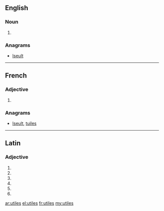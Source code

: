 ==English==

===Noun===
{{head|en|plural}}

# {{plural of|utile|lang=en}}

===Anagrams===
* [[Iseult#English|Iseult]]

----

==French==

===Adjective===
{{fr-adj-form}} {{g|p}}

# {{plural of|utile|lang=fr}}

===Anagrams===
* [[Iseult#French|Iseult]], [[tuiles#French|tuiles]]

----

==Latin==

===Adjective===
{{la-adj-form|ūtilēs}}

# {{inflection of|ūtilis||nom|m|p|lang=la}}
# {{inflection of|ūtilis||nom|f|p|lang=la}}
# {{inflection of|ūtilis||acc|m|p|lang=la}}
# {{inflection of|ūtilis||acc|f|p|lang=la}}
# {{inflection of|ūtilis||voc|m|p|lang=la}}
# {{inflection of|ūtilis||voc|f|p|lang=la}}

[[ar:utiles]]
[[el:utiles]]
[[fr:utiles]]
[[my:utiles]]
